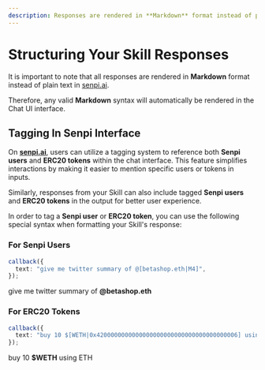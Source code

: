 ```yaml
---
description: Responses are rendered in **Markdown** format instead of plain text in [senpi.ai](https://senpi.ai).
---
```



# Structuring Your Skill Responses

<CopyPageButton />

It is important to note that all responses are rendered in **Markdown** format instead of plain text in [senpi.ai](https://senpi.ai).

Therefore, any valid **Markdown** syntax will automatically be rendered in the Chat UI interface.

## Tagging In Senpi Interface

On **[senpi.ai](https://senpi.ai)**, users can utilize a tagging system to reference both **Senpi users** and **ERC20 tokens** within the chat interface. This feature simplifies interactions by making it easier to mention specific users or tokens in inputs.

Similarly, responses from your Skill can also include tagged **Senpi users** and **ERC20 tokens** in the output for better user experience.

In order to tag a **Senpi user** or **ERC20 token**, you can use the following special syntax when formatting your Skill's response:

### For Senpi Users

<Tabs>
<TabItem value="ts" label="Typescript">

```ts
callback({
  text: "give me twitter summary of @[betashop.eth|M4]",
});
```

</TabItem>
<TabItem value="md" label="Rendered Text (senpi.ai)">

give me twitter summary of **@betashop.eth**

</TabItem>
</Tabs>

### For ERC20 Tokens

<Tabs>
<TabItem value="ts" label="Typescript">

```ts
callback({
  text: "buy 10 $[WETH|0x4200000000000000000000000000000000000006] using ETH",
});
```

</TabItem>
<TabItem value="md" label="Rendered Text (senpi.ai)">

buy 10 **$WETH** using ETH

</TabItem>
</Tabs>

<DeveloperSupport />
